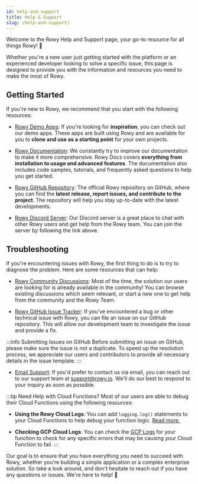 ```yaml
---
id: help-and-support
title: Help & Support
slug: /help-and-support/
---
```


Welcome to the Rowy Help and Support page, your go-to resource for all things Rowy! 🌟

Whether you're a new user just getting started with the platform or an experienced developer looking to solve a specific issue, this page is designed to provide you with the information and resources you need to make the most of Rowy.

## Getting Started

If you're new to Rowy, we recommend that you start with the following resources:

- [Rowy Demo Apps](https://demo.rowy.io/): If you're looking for **inspiration**, you can check out our demo apps. These apps are built using Rowy and are available for you to **clone and use as a starting point** for your own projects.

- [Rowy Documentation](https://docs.rowy.io/): We constantly try to improve our documentation to make it more comprehensive. Rowy Docs covers **everything from installation to usage and advanced features**. The documentation also includes code samples, tutorials, and frequently asked questions to help you get started.

- [Rowy GitHub Repository](https://github.com/rowyio/rowy): The official Rowy repository on GitHub, where you can find the **latest release, report issues, and contribute to the project**. The repository will help you stay up-to-date with the latest developments.

- [Rowy Discord Server](https://discord.com/invite/B8yAD5PDX4): Our Discord server is a great place to chat with other Rowy users and get help from the Rowy team. You can join the server by following the link above.


## Troubleshooting

If you're encountering issues with Rowy, the first thing to do is to try to diagnose the problem. Here are some resources that can help:

- [Rowy Community Discussions](https://github.com/rowyio/rowy/discussions): Most of the time, the solution our users are looking for is already available in the community! You can browse existing discussions which seem relevant, or start a new one to get help from the community and the Rowy Team.

- [Rowy GitHub Issue Tracker](https://github.com/rowyio/rowy/issues): If you've encountered a bug or other technical issue with Rowy, you can file an issue on our GitHub repository. This will allow our development team to investigate the issue and provide a fix.

:::info Submitting Issues on GitHub
Before submitting an issue on GitHub, please make sure the issue is not a duplicate. To speed up the resolution process, we appreciate our users and contributors to provide all necessary details in the issue template.
:::

- [Email Support](support@rowy.io): If you'd prefer to contact us via email, you can reach out to our support team at support@rowy.io. We'll do our best to respond to your inquiry as soon as possible.

:::tip Need Help with Cloud Functions?
Most of our users are able to debug their Cloud Functions using the following resources:
- **Using the Rowy Cloud Logs**: You can add `logging.log()` statements to your Cloud Functions to help debug your function logic. [Read more.](https://docs.rowy.io/cloud-logs)

- **Checking GCP Cloud Logs**: You can check the [GCP Logs](https://console.cloud.google.com/logs) for your function to check for any specific errors that may be causing your Cloud Function to fail.
:::


Our goal is to ensure that you have everything you need to succeed with Rowy, whether you're building a simple application or a complex enterprise solution. So take a look around, and don't hesitate to reach out if you have any questions or issues. We're here to help! 🙌